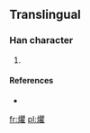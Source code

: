 ==Translingual==

===Han character===
{{Han char|rn=86|rad=火|as=18|sn=22|four=|canj=火月山土 (FBUG)}}

# {{defn|Han|sort=火18}}

====References====
* {{Han ref|kx=0688.021|dkj=49268|dj=1099.210|hdz=32249.061|uh=7220|ud=29216}}

[[fr:爠]]
[[pl:爠]]